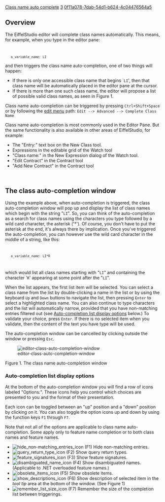 [[Property:title|Class name auto complete]]
[[Property:weight|3]]
[[Property:uuid|0f11a078-7dab-54d1-b624-4c04476564a5]]
==Overview==
The EiffelStudio editor will complete class names automatically. This means, for example, when you type in the editor pane:
<code>
    a_variable_name: LI</code>
and then triggers the class name auto-completion, one of two things will happen:
* If there is only one accessible class name that begins `<code>LI</code>', then that class name will be automatically placed in the editor pane at the cursor.
* If there is more than one such class name, the editor will propose a list of possible valid class names, as seen in Figure 1. 

Class name auto-completion can be triggered by pressing <code>Ctrl+Shift+Space</code> or by following the [[Edit menu commands|edit menu]] path:
<code lang="text">
Edit --> Advanced --> Complete Class Name
</code>

Class name auto-completion is most commonly used in the Editor Pane. But the same functionality is also available in other areas of EiffelStudio, for example:
* The "Entry:" text box on the New Class tool. 
* Expressions in the editable grid of the Watch tool
* "Class name:" in the New Expression dialog of the Watch tool.
* "Edit Contract" in the Contract tool
* "Add New Contract" in the Contract tool
<br/>

==The class auto-completion window==
Using the example above, when auto-completion is triggered, the class auto-completion window will pop up and display the list of class names which begin with the string "<code>LI</code>". So, you can think of the auto-completion as a search for class names using the characters you type followed by a wild card character, the asterisk ('*'). Of course, you don't have to put the asterisk at the end, it's always there by implication. Once you've triggered the auto-completion, you can however use the wild card character in the middle of a string, like this:
<code>
    a_variable_name: LI*R
</code> 
which would list all class names starting with "<code>LI</code>" and containing the character '<code>R</code>' appearing at some point after the "<code>LI</code>".


{{note|Using the wild card character with auto-completion is valid only '''after''' auto-completion is triggered.}}


When the list appears, the first list item will be selected. You can select a class name from the list by double-clicking a name in the list or by using the keyboard <code>Up</code> and <code>Down</code> buttons to navigate the list, then pressing <code>Enter</code> to select a highlighted class name. You can also continue to type characters and the list will automatically narrow, provided that you have non-matching entries filtered out (see [[#Auto-completion list display options|Auto-completion list display options]] below.) To validate your choice, press <code>Enter</code>. If there is no selected item when you validate, then the content of the text you have type will be used.

The auto-completion window can be cancelled by clicking outside the window or pressing <code>Esc</code>.


[[Image:editor-class-auto-completion-window]]  

Figure 1. The class name auto-completion window

===Auto-completion list display options===

At the bottom of the auto-completion window you will find a row of icons labeled "Options:". These icons help you control which choices are presented to you and the format of their presentation. 

Each icon can be toggled between an "up" position and a "down" position by clicking on it. You can also toggle the option icons up and down by using the function keys <code>F1</code> through <code>F7</code>.

Note that not all of the options are applicable to class name auto-completion. Some apply only to feature name completion or to both class names and feature names.

* [[Image:hide non-matching entries icon]]  (F1) Hide non-matching entries. 
* [[Image:query return type icon]] (F2) Show query return types.
* [[Image:feature signatures icon]] (F3) Show feature signatures.
* [[Image:disambiguated name icon]] (F4) Show disambiguated names. (Applicable to .NET overloaded feature names.)
* [[Image:obsolete items icon]] (F5) Show obsolete items.
* [[Image:show descriptions icon]] (F6) Show description of selected item in the ''tool tip'' area at the bottom of the window. (See Figure 1)
* [[Image:remember list size icon]] (F7) Remember the size of the completion list between triggerings.





